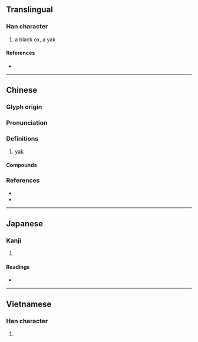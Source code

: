 {{also|氂|牦}}
{{character info/new}}
==Translingual==

===Han character===
{{Han char|rn=93|rad=牛|as=11|sn=15|four=58251|canj=JKMHQ|ids=⿸𠩺牛}}

# a black ox, a yak

====References====
* {{Han ref|kx=0704.070|dkj=20154|dj=1116.380|hdz=31818.050|uh=729B|ud=29339|bh=BCF9|bd=48377}}

----

==Chinese==
{{zh-forms|s=牦|t2=牦|alt=*氂}}

===Glyph origin===
{{Han etym}}

===Pronunciation===
{{zh-pron
|m=lí,máo
|c=lei4,maau4,mou4
|mc=y
|oc=y
|cat=n
}}

===Definitions===
{{zh-hanzi}}

# [[yak]]

====Compounds====
{{zh-der|犛牛|犛旄|犛靬}}

===References===
* {{R:twedu|A02504}}
* {{R:yue:Hanzi}}

----

==Japanese==

===Kanji===
{{ja-kanji|grade=|rs=牛11}}

# {{defn|lang=ja|sort=牛11}}

====Readings====
* {{ja-readings|on=[[ぼう]] (bō), [[みょう]] (myō), [[もう]] (mō), [[り]] (ri)|kun=[[からうし]] (karaushi), [[やく]] (yaku)}}

----

==Vietnamese==

===Han character===
{{vi-hantu|[[li]], [[mao]]|rs=牛11}}

# {{defn|lang=vi|sort=牛11}}